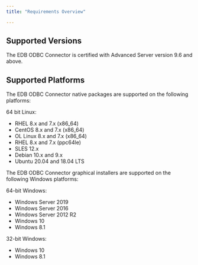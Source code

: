 ```yaml
---
title: "Requirements Overview"

---
```


## Supported Versions

The EDB ODBC Connector is certified with Advanced Server version 9.6 and above.

## Supported Platforms

The EDB ODBC Connector native packages are supported on the following platforms:

64 bit Linux:

-   RHEL 8.x and 7.x (x86_64) 
-   CentOS 8.x and 7.x (x86_64) 
-   OL Linux 8.x and 7.x (x86_64) 
-   RHEL 8.x and 7.x (ppc64le) 
-   SLES 12.x
-   Debian 10.x and 9.x
-   Ubuntu 20.04 and 18.04 LTS

The EDB ODBC Connector graphical installers are supported on the following Windows platforms:

64-bit Windows:

-   Windows Server 2019
-   Windows Server 2016
-   Windows Server 2012 R2
-   Windows 10
-   Windows 8.1

32-bit Windows:

-   Windows 10
-   Windows 8.1
